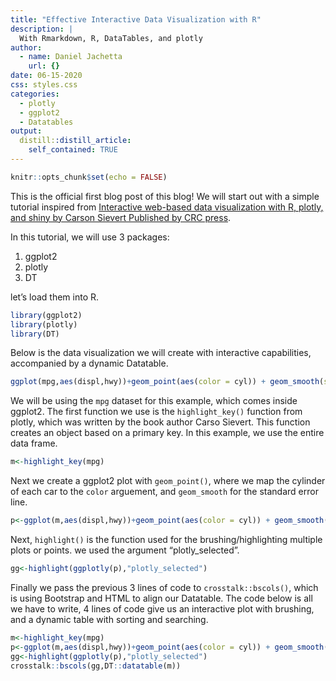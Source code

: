 ```yaml
---
title: "Effective Interactive Data Visualization with R"
description: |
  With Rmarkdown, R, DataTables, and plotly
author:
  - name: Daniel Jachetta
    url: {}
date: 06-15-2020
css: styles.css
categories:
  - plotly
  - ggplot2
  - Datatables
output:
  distill::distill_article:
    self_contained: TRUE
---
```



```r
knitr::opts_chunk$set(echo = FALSE)

```




This is the official first blog post of this blog! We will start out with a simple tutorial inspired from [Interactive web-based data visualization with R, plotly, and shiny by Carson Sievert Published by CRC press](https://plotly-r.com/).

In this tutorial, we will use 3 packages:

1. ggplot2
2. plotly
3. DT

let's load them into R.

```r
library(ggplot2)
library(plotly)
library(DT)
```

Below is the data visualization we will create with interactive capabilities, accompanied by a dynamic Datatable.

```r
ggplot(mpg,aes(displ,hwy))+geom_point(aes(color = cyl)) + geom_smooth(se = TRUE)
```
We will be using the `mpg` dataset for this example, which comes inside ggplot2. The first function we use is the `highlight_key()` function from plotly, which was written by the book author Carso Sievert. This function creates an object based on a primary key. In this example, we use the entire data frame.

```r
m<-highlight_key(mpg)
```

Next we create a ggplot2 plot with `geom_point()`, where we map the cylinder of each car to the `color` arguement, and `geom_smooth` for the standard error line.

```r
p<-ggplot(m,aes(displ,hwy))+geom_point(aes(color = cyl)) + geom_smooth(se = TRUE)
```

Next, `highlight()` is the function used for the brushing/highlighting multiple plots or points. we used the argument "plotly_selected".

```r
gg<-highlight(ggplotly(p),"plotly_selected")
```


Finally we pass the previous 3 lines of code to `crosstalk::bscols()`, which is using Bootstrap and HTML to align our Datatable. The code below is all we have to write, 4 lines of code give us an interactive plot with brushing, and a dynamic table with sorting and searching.


```r
m<-highlight_key(mpg)
p<-ggplot(m,aes(displ,hwy))+geom_point(aes(color = cyl)) + geom_smooth(se = TRUE)
gg<-highlight(ggplotly(p),"plotly_selected")
crosstalk::bscols(gg,DT::datatable(m))
```

